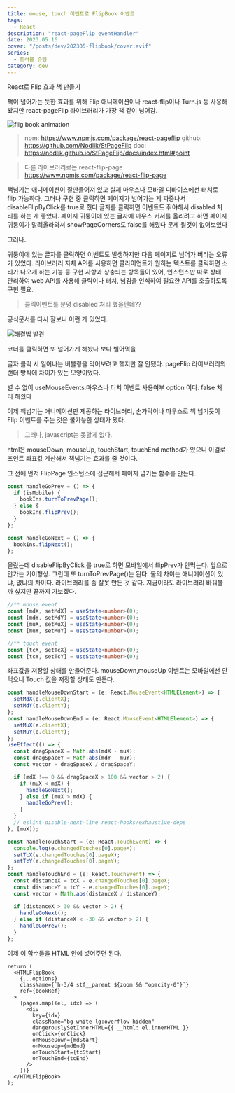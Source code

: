 ```yaml
---
title: mouse, touch 이벤트로 FlipBook 이벤트
tags:
  - React
description: "react-pageFlip eventHandler"
date: 2023.05.16
cover: "/posts/dev/202305-flipbook/cover.avif"
series:
  - 트러블 슈팅
category: dev
---
```


<Heading type="h2">React로 Flip 효과 책 만들기</Heading>

책이 넘어가는 듯한 효과를 위해 Flip 애니메이션이나 react-flip이나 Turn.js 등 사용해 봤지만 react-pageFlip 라이브러리가 가장 책 같이 넘어감.

![flig book animation](/posts/dev/202305-flipbook/1.gif)

> npm: https://www.npmjs.com/package/react-pageflip
> github: https://github.com/Nodlik/StPageFlip
> doc: https://nodlik.github.io/StPageFlip/docs/index.html#point

> 다른 라이브러리로는 react-flip-page https://www.npmjs.com/package/react-flip-page

책넘기는 애니메이션이 잘만들어져 있고 실제 마우스나 모바일 디바이스에선 터치로 flip 가능하다.
그러나 구현 중 클릭하면 페이지가 넘어가는 게 짜증나서 disableFlipByClick를 true로 줬다
글자를 클릭하면 이벤트도 줘야해서 disabled 처리를 하는 게 좋았다.
페이지 귀퉁이에 있는 글자에 마우스 커서를 올리려고 하면 페이지 귀퉁이가 말려올라와서 showPageCorners도 false를 해줬다
문제 될것이 없어보였다

그러나..

귀퉁이에 있는 글자를 클릭하면 이벤트도 발생하지만 다음 페이지로 넘어가 버리는 오류가 있었다.
라이브러리 자체 API를 사용하면 클라이언트가 원하는 텍스트를 클릭하면 소리가 나오게 하는 기능 등 구현 사항과 상충되는 항목들이 있어, 인스턴스만 따로 상태 관리하여 web API를 사용해 클릭이나 터치, 넘김을 인식하여 필요한 API를 호출하도록 구현 필요.

> 클릭이벤트를 분명 disabled 처리 했을텐데??

공식문서를 다시 잘보니 이런 게 있었다.

![해결법 발견](/posts/dev/202305-flipbook/2.png)

코너를 클릭하면 또 넘어가게 해놨나 보다
빌어먹을

글자 클릭 시 일어나는 버블링을 막어보려고 했지만 잘 안됐다. pageFlip 라이브러리의 랜더 방식에 차이가 있는 모양이었다.

별 수 없이 useMouseEvents:마우스나 터치 이벤트 사용여부 option 이다. false 처리 해줬다

이제 책넘기는 애니메이션만 제공하는 라이브러리, 손가락이나 마우스로 책 넘기듯이 Flip 이벤트를 주는 것은 불가능한 상태가 됐다.

> 그러나, javascript는 못할게 없다.

html은 mouseDown, mouseUp, touchStart, touchEnd method가 있으니 이걸로 포인트 좌표값 계산해서 책넘기는 효과를 줄 것이다.

그 전에 먼저 FlipPage 인스턴스에 접근해서 페이지 넘기는 함수를 만든다.

```ts
const handleGoPrev = () => {
  if (isMobile) {
    bookIns.turnToPrevPage();
  } else {
    bookIns.flipPrev();
  }
};

const handleGoNext = () => {
  bookIns.flipNext();
};
```

몰랐는데 disableFlipByClick 를 true로 하면 모바일에서 flipPrev가 안먹는다. 앞으로 안가는 기이형상. 그런데 또 turnToPrevPage()는 된다. 둘의 차이는 애니메이션이 있냐, 없냐의 차이다. 라이브러리를 좀 잘못 만든 것 같다. 지금이라도 라이브러리 바꿔볼까 싶지만 끝까지 가보겠다.

```ts
//** mouse event
const [mdX, setMdX] = useState<number>(0);
const [mdY, setMdY] = useState<number>(0);
const [muX, setMuX] = useState<number>(0);
const [muY, setMuY] = useState<number>(0);

//** touch event
const [tcX, setTcX] = useState<number>(0);
const [tcY, setTcY] = useState<number>(0);
```

좌표값을 저장할 상태를 만들어준다.
mouseDown,mouseUp 이벤트는 모바일에선 안먹으니 Touch 값을 저장할 상태도 만든다.

```ts
const handleMouseDownStart = (e: React.MouseEvent<HTMLElement>) => {
  setMdX(e.clientX);
  setMdY(e.clientY);
};
const handleMouseDownEnd = (e: React.MouseEvent<HTMLElement>) => {
  setMuX(e.clientX);
  setMuY(e.clientY);
};
useEffect(() => {
  const dragSpaceX = Math.abs(mdX - muX);
  const dragSpaceY = Math.abs(mdY - muY);
  const vector = dragSpaceX / dragSpaceY;

  if (mdX !== 0 && dragSpaceX > 100 && vector > 2) {
    if (muX < mdX) {
      handleGoNext();
    } else if (muX > mdX) {
      handleGoPrev();
    }
  }
  // eslint-disable-next-line react-hooks/exhaustive-deps
}, [muX]);

const handleTouchStart = (e: React.TouchEvent) => {
  console.log(e.changedTouches[0].pageX);
  setTcX(e.changedTouches[0].pageX);
  setTcY(e.changedTouches[0].pageY);
};
const handleTouchEnd = (e: React.TouchEvent) => {
  const distanceX = tcX - e.changedTouches[0].pageX;
  const distanceY = tcY - e.changedTouches[0].pageY;
  const vector = Math.abs(distanceX / distanceY);

  if (distanceX > 30 && vector > 2) {
    handleGoNext();
  } else if (distanceX < -30 && vector > 2) {
    handleGoPrev();
  }
};
```

이제 이 함수들을 HTML 안에 넣어주면 된다.

```tsx
return (
  <HTMLFlipBook
    {...options}
    className={`h-3/4 stf__parent ${zoom && "opacity-0"}`}
    ref={bookRef}
  >
    {pages.map((el, idx) => (
      <div
        key={idx}
        className="bg-white lg:overflow-hidden"
        dangerouslySetInnerHTML={{ __html: el.innerHTML }}
        onClick={onClick}
        onMouseDown={mdStart}
        onMouseUp={mdEnd}
        onTouchStart={tcStart}
        onTouchEnd={tcEnd}
      />
    ))}
  </HTMLFlipBook>
);
```
